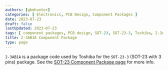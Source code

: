 ```yaml
---
authors: [gbmhunter]
categories: [ Electronics, PCB Design, Component Packages ]
date: 2023-07-23
draft: false
lastUpdated: 2023-07-23
tags: [ component packages, PCB design, SOT-23, SOT-23-3, Toshiba, 2-3AB1A ]
title: 2-3AB1A Component Package
type: page
---
```



`2-3AB1A` is a package code used by Toshiba for the `SOT-23-3` (SOT-23 with 3 pins) package. See the [SOT-23 Component Package page](/pcb-design/component-packages/sot-23-component-package/) for more info.
